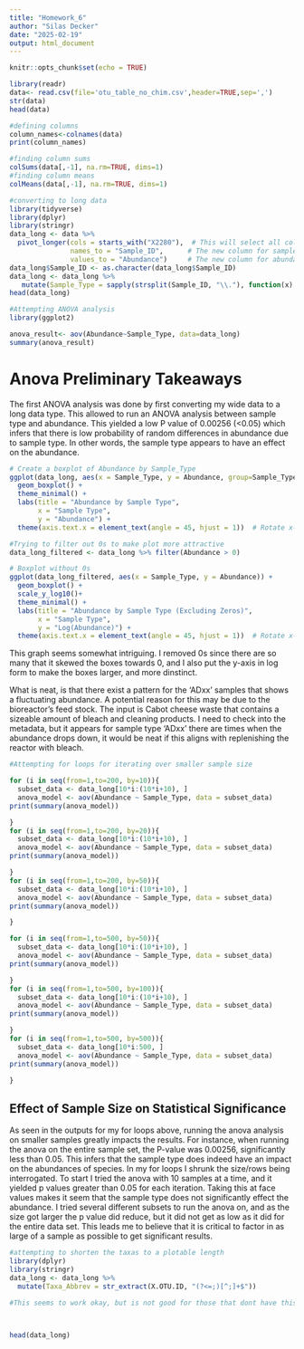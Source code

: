 ---
title: "Homework_6"
author: "Silas Decker"
date: "2025-02-19"
output: html_document
---

```{r setup, include=FALSE}
knitr::opts_chunk$set(echo = TRUE)
```

```{r}

library(readr)
data<- read.csv(file='otu_table_no_chim.csv',header=TRUE,sep=',')
str(data)
head(data)
```
```{r}
#defining columns
column_names<-colnames(data)
print(column_names)
```
```{r}
#finding column sums 
colSums(data[,-1], na.rm=TRUE, dims=1)
#finding column means
colMeans(data[,-1], na.rm=TRUE, dims=1)
```
```{r}
#converting to long data 
library(tidyverse)
library(dplyr)
library(stringr)
data_long <- data %>%
  pivot_longer(cols = starts_with("X2280"),  # This will select all columns that start with "X2280"
               names_to = "Sample_ID",      # The new column for sample identifiers
               values_to = "Abundance")     # The new column for abundance values
data_long$Sample_ID <- as.character(data_long$Sample_ID)
data_long <- data_long %>%
   mutate(Sample_Type = sapply(strsplit(Sample_ID, "\\."), function(x) x[3]))
head(data_long)
```

```{r}
#Attempting ANOVA analysis 
library(ggplot2)

anova_result<- aov(Abundance~Sample_Type, data=data_long)
summary(anova_result)

```
# Anova Preliminary Takeaways
The first ANOVA analysis was done by first converting my wide data to a long data type. This allowed to run an ANOVA analysis between sample type and abundance. This yielded a low P value of 0.00256 (<0.05) which infers that there is low probability of random differences in abundance due to sample type. In other words, the sample type appears to have an effect on the abundance. 
```{r}

# Create a boxplot of Abundance by Sample_Type
ggplot(data_long, aes(x = Sample_Type, y = Abundance, group=Sample_Type)) +
  geom_boxplot() +
  theme_minimal() +
  labs(title = "Abundance by Sample Type",
       x = "Sample Type",
       y = "Abundance") +
  theme(axis.text.x = element_text(angle = 45, hjust = 1))  # Rotate x-axis labels if needed

```

```{r}
#Trying to filter out 0s to make plot more attractive 
data_long_filtered <- data_long %>% filter(Abundance > 0)

# Boxplot without 0s
ggplot(data_long_filtered, aes(x = Sample_Type, y = Abundance)) +
  geom_boxplot() +
  scale_y_log10()+
  theme_minimal() +
  labs(title = "Abundance by Sample Type (Excluding Zeros)",
       x = "Sample Type",
       y = "Log(Abundance)") +
  theme(axis.text.x = element_text(angle = 45, hjust = 1))  # Rotate x-axis labels if needed

```
This graph seems somewhat intriguing. I removed 0s since there are so many that it skewed the boxes towards 0, and I also put the y-axis in log form to make the boxes larger, and more dinstinct. 

What is neat, is that there exist a pattern for the 'ADxx' samples that shows a fluctuating abundance. A potential reason for this may be due to the bioreactor's feed stock. The input is Cabot cheese waste that contains a sizeable amount of bleach and cleaning products. I need to check into the metadata, but it appears for sample type 'ADxx' there are times when the abundance drops down, it would be neat if this aligns with replenishing the reactor with bleach.


```{r}
#Attempting for loops for iterating over smaller sample size 

for (i in seq(from=1,to=200, by=10)){
  subset_data <- data_long[10*i:(10*i+10), ]
  anova_model <- aov(Abundance ~ Sample_Type, data = subset_data)
print(summary(anova_model))   

}
for (i in seq(from=1,to=200, by=20)){
  subset_data <- data_long[10*i:(10*i+10), ]
  anova_model <- aov(Abundance ~ Sample_Type, data = subset_data)
print(summary(anova_model))   

}
for (i in seq(from=1,to=200, by=50)){
  subset_data <- data_long[10*i:(10*i+10), ]
  anova_model <- aov(Abundance ~ Sample_Type, data = subset_data)
print(summary(anova_model))   

}

for (i in seq(from=1,to=500, by=50)){
  subset_data <- data_long[10*i:(10*i+10), ]
  anova_model <- aov(Abundance ~ Sample_Type, data = subset_data)
print(summary(anova_model))   

}
for (i in seq(from=1,to=500, by=100)){
  subset_data <- data_long[10*i:(10*i+10), ]
  anova_model <- aov(Abundance ~ Sample_Type, data = subset_data)
print(summary(anova_model))   

}
for (i in seq(from=1,to=500, by=500)){
  subset_data <- data_long[10*i:500, ]
  anova_model <- aov(Abundance ~ Sample_Type, data = subset_data)
print(summary(anova_model))   

}
```

## Effect of Sample Size on Statistical Significance

As seen in the outputs for my for loops above, running the anova analysis on smaller samples greatly impacts the results. For instance, when running the anova on the entire sample set, the P-value was 0.00256, significantly less than 0.05. This infers that the sample type does indeed have an impact on the abundances of species. In my for loops I shrunk the size/rows being interrogated. To start I tried the anova with 10 samples at a time, and it yielded p values greater than 0.05 for each iteration. Taking this at face values makes it seem that the sample type does not significantly effect the abundance. I tried several different subsets to run the anova on, and as the size got larger the p value did reduce, but it did not get as low as it did for the entire data set. This leads me to believe that it is critical to factor in as large of a sample as possible to get significant results. 


```{r}
#attempting to shorten the taxas to a plotable length 
library(dplyr)
library(stringr)
data_long <- data_long %>%
  mutate(Taxa_Abbrev = str_extract(X.OTU.ID, "(?<=;)[^;]+$"))

#This seems to work okay, but is not good for those that dont have this level of specification 




```
```{r}
head(data_long)




```
